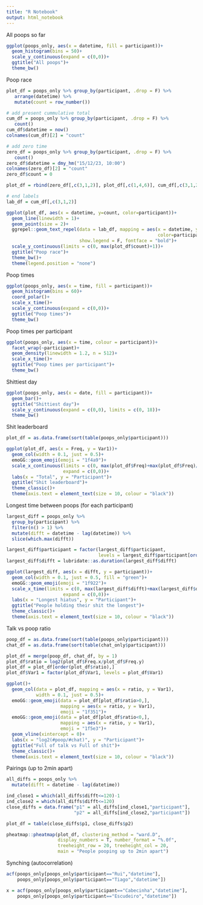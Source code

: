 ---
title: "R Notebook"
output: html_notebook
---


All poops so far

```{r}
ggplot(poops_only, aes(x = datetime, fill = participant))+
  geom_histogram(bins = 50)+
  scale_y_continuous(expand = c(0,0))+
  ggtitle("All poops")+
  theme_bw()
```

Poop race

```{r}
plot_df = poops_only %>% group_by(participant, .drop = F) %>% 
   arrange(datetime) %>% 
   mutate(count = row_number())

# add present cummulative total
cum_df = poops_only %>% group_by(participant, .drop = F) %>% 
   count()
cum_df$datetime = now()
colnames(cum_df)[2] = "count"

# add zero time
zero_df = poops_only %>% group_by(participant, .drop = F) %>% 
   count()
zero_df$datetime = dmy_hm("15/12/23, 10:00")
colnames(zero_df)[2] = "count"
zero_df$count = 0

plot_df = rbind(zero_df[,c(3,1,2)], plot_df[,c(1,4,6)], cum_df[,c(3,1,2)])

# end labels
lab_df = cum_df[,c(3,1,2)]

ggplot(plot_df, aes(x = datetime, y=count, color=participant))+
  geom_line(linewidth = 1)+
  geom_point(size = 2)+
  ggrepel::geom_text_repel(data = lab_df, mapping = aes(x = datetime, y=count, 
                                                        color=participant, label = participant), 
                           show.legend = F, fontface = "bold")+
  scale_y_continuous(limits = c(0, max(plot_df$count)+1))+
  ggtitle("Poop race")+
  theme_bw()+
  theme(legend.position = "none")

```

Poop times

```{r}
ggplot(poops_only, aes(x = time, fill = participant))+
  geom_histogram(bins = 60)+
  coord_polar()+
  scale_x_time()+
  scale_y_continuous(expand = c(0,0))+
  ggtitle("Poop times")+
  theme_bw()
```

Poop times per participant

```{r}
ggplot(poops_only, aes(x = time, colour = participant))+
  facet_wrap(~participant)+
  geom_density(linewidth = 1.2, n = 512)+
  scale_x_time()+
  ggtitle("Poop times per participant")+
  theme_bw()
```

Shittiest day

```{r}
ggplot(poops_only, aes(x = date, fill = participant))+
  geom_bar()+
  ggtitle("Shittiest day")+
  scale_y_continuous(expand = c(0,0), limits = c(0, 18))+
  theme_bw()
```

Shit leaderboard

```{r}
plot_df = as.data.frame(sort(table(poops_only$participant)))

ggplot(plot_df, aes(x = Freq, y = Var1))+
  geom_col(width = 0.1, just = 0.5)+
  emoGG::geom_emoji(emoji = "1f4a9")+
  scale_x_continuous(limits = c(0, max(plot_df$Freq)+max(plot_df$Freq)/10), 
                     expand = c(0,0))+
  labs(x = "Total", y = "Participant")+
  ggtitle("Shit leaderboard")+
  theme_classic()+
  theme(axis.text = element_text(size = 10, colour = "black"))
```

Longest time between poops (for each participant)

```{r}
largest_diff = poops_only %>% 
  group_by(participant) %>%
  filter(n() > 1) %>%
  mutate(difft = datetime - lag(datetime)) %>%
  slice(which.max(difft))

largest_diff$participant = factor(largest_diff$participant,
                                  levels = largest_diff$participant[order(largest_diff$difft)])
largest_diff$difft = lubridate::as.duration(largest_diff$difft)

ggplot(largest_diff, aes(x = difft, y = participant))+
  geom_col(width = 0.1, just = 0.5, fill = "green")+
  emoGG::geom_emoji(emoji = "1f922")+
  scale_x_time(limits = c(0, max(largest_diff$difft)+max(largest_diff$difft)/10), 
                     expand = c(0,0))+
  labs(x = "Longest hiatus", y = "Participant")+
  ggtitle("People holding their shit the longest")+
  theme_classic()+
  theme(axis.text = element_text(size = 10, colour = "black"))
```

Talk vs poop ratio

```{r}
poop_df = as.data.frame(sort(table(poops_only$participant)))
chat_df = as.data.frame(sort(table(chat_only$participant)))

plot_df = merge(poop_df, chat_df, by = 1)
plot_df$ratio = log2(plot_df$Freq.x/plot_df$Freq.y)
plot_df = plot_df[order(plot_df$ratio),]
plot_df$Var1 = factor(plot_df$Var1, levels = plot_df$Var1)

ggplot()+
  geom_col(data = plot_df, mapping = aes(x = ratio, y = Var1), 
           width = 0.1, just = 0.5)+
  emoGG::geom_emoji(data = plot_df[plot_df$ratio>0,], 
                    mapping = aes(x = ratio, y = Var1),
                    emoji = "1f351")+
  emoGG::geom_emoji(data = plot_df[plot_df$ratio<0,], 
                    mapping = aes(x = ratio, y = Var1),
                    emoji = "1f5e3")+
  geom_vline(xintercept = 0)+
  labs(x = "log2(#poop/#chat)", y = "Participant")+
  ggtitle("Full of talk vs Full of shit")+
  theme_classic()+
  theme(axis.text = element_text(size = 10, colour = "black"))
```

Pairings (up to 2min apart)

```{r, fig.height=3.3, fig.width=4}
all_diffs = poops_only %>% 
  mutate(difft = datetime - lag(datetime))

ind_close1 = which(all_diffs$difft<=120)-1
ind_close2 = which(all_diffs$difft<=120)
close_diffs = data.frame("p1" = all_diffs[ind_close1,"participant"],
                         "p2" = all_diffs[ind_close2,"participant"])

plot_df = table(close_diffs$p1, close_diffs$p2)

pheatmap::pheatmap(plot_df, clustering_method = "ward.D", 
                   display_numbers = T, number_format = "%.0f",
                   treeheight_row = 20, treeheight_col = 20, 
                   main = "People pooping up to 2min apart")
```

Synching (autocorrelation)

```{r}
acf(poops_only[poops_only$participant=="Rui","datetime"],
    poops_only[poops_only$participant=="Tiago","datetime"])

x = acf(poops_only[poops_only$participant=="Cabecinha","datetime"],
    poops_only[poops_only$participant=="Escudeiro","datetime"])
```



